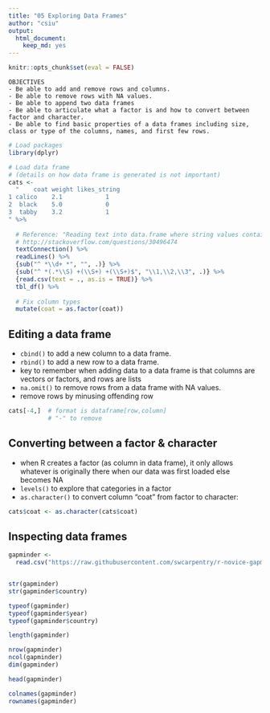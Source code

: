 ```yaml
---
title: "05 Exploring Data Frames"
author: "csiu"
output:
  html_document:
    keep_md: yes
---
```


```r
knitr::opts_chunk$set(eval = FALSE)
```

```
OBJECTIVES
- Be able to add and remove rows and columns.
- Be able to remove rows with NA values.
- Be able to append two data frames
- Be able to articulate what a factor is and how to convert between factor and character.
- Be able to find basic properties of a data frames including size, class or type of the columns, names, and first few rows.
```

```r
# Load packages
library(dplyr)

# Load data frame
# (details on how data frame is generated is not important)
cats <-
  "    coat weight likes_string
1 calico    2.1            1
2  black    5.0            0
3  tabby    3.2            1
" %>%
  
  # Reference: "Reading text into data.frame where string values contain spaces"
  # http://stackoverflow.com/questions/30496474
  textConnection() %>%
  readLines() %>%
  {sub("^ *\\d+ *", "", .)} %>%
  {sub("^ *(.*\\S) +(\\S+) +(\\S+)$", "\\1,\\2,\\3", .)} %>%
  {read.csv(text = ., as.is = TRUE)} %>%
  tbl_df() %>% 
  
  # Fix column types
  mutate(coat = as.factor(coat))
```

## Editing a data frame

- `cbind()` to add a new column to a data frame.
- `rbind()` to add a new row to a data frame.
-  key to remember when adding data to a data frame is that columns are vectors or factors, and rows are lists
- `na.omit()` to remove rows from a data frame with NA values.
- remove rows by minusing offending row

```r
cats[-4,]  # format is dataframe[row,column]
           # "-" to remove
```

## Converting between a factor & character

- when R creates a factor (as column in data frame), it only allows whatever is originally there when our data was first loaded else becomes NA
- `levels()` to explore that categories in a factor
- `as.character()` to convert column "coat" from factor to character:

```r
cats$coat <- as.character(cats$coat)
```


## Inspecting data frames

```r
gapminder <-
  read.csv("https://raw.githubusercontent.com/swcarpentry/r-novice-gapminder/gh-pages/_episodes_rmd/data/gapminder-FiveYearData.csv")


str(gapminder)
str(gapminder$country)

typeof(gapminder)
typeof(gapminder$year)
typeof(gapminder$country)

length(gapminder)

nrow(gapminder)
ncol(gapminder)
dim(gapminder)

head(gapminder)

colnames(gapminder)
rownames(gapminder)
```
